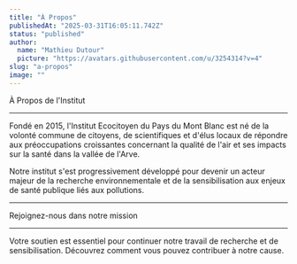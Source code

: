 ```yaml
---
title: "À Propos"
publishedAt: "2025-03-31T16:05:11.742Z"
status: "published"
author:
  name: "Mathieu Dutour"
  picture: "https://avatars.githubusercontent.com/u/3254314?v=4"
slug: "a-propos"
image: ""
---
```


À Propos de l'Institut

---

Fondé en 2015, l'Institut Ecocitoyen du Pays du Mont Blanc est né de la volonté commune de citoyens, de scientifiques et d'élus locaux de répondre aux préoccupations croissantes concernant la qualité de l'air et ses impacts sur la santé dans la vallée de l'Arve.

Notre institut s'est progressivement développé pour devenir un acteur majeur de la recherche environnementale et de la sensibilisation aux enjeux de santé publique liés aux pollutions.

---

Rejoignez-nous dans notre mission

---

Votre soutien est essentiel pour continuer notre travail de recherche et de sensibilisation. Découvrez comment vous pouvez contribuer à notre cause.